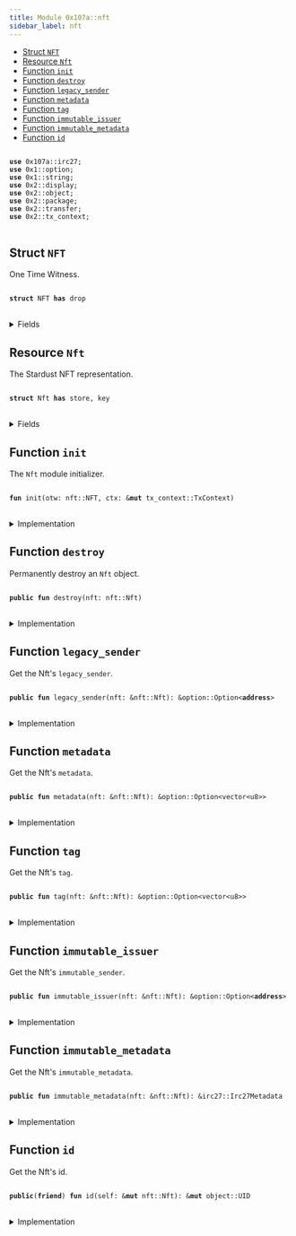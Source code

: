 ```yaml
---
title: Module 0x107a::nft
sidebar_label: nft
---
```


<Link id="0x107a_nft"/>


-  [Struct `NFT`](#0x107a_nft_NFT)
-  [Resource `Nft`](#0x107a_nft_Nft)
-  [Function `init`](#0x107a_nft_init)
-  [Function `destroy`](#0x107a_nft_destroy)
-  [Function `legacy_sender`](#0x107a_nft_legacy_sender)
-  [Function `metadata`](#0x107a_nft_metadata)
-  [Function `tag`](#0x107a_nft_tag)
-  [Function `immutable_issuer`](#0x107a_nft_immutable_issuer)
-  [Function `immutable_metadata`](#0x107a_nft_immutable_metadata)
-  [Function `id`](#0x107a_nft_id)


<pre>
<code>
<b>use</b> <Link to="irc27#0x107a_irc27">0x107a::irc27</Link>;
<b>use</b> <Link to="../move-stdlib/option#0x1_option">0x1::option</Link>;
<b>use</b> <Link to="../move-stdlib/string#0x1_string">0x1::string</Link>;
<b>use</b> <Link to="../iota-framework/display#0x2_display">0x2::display</Link>;
<b>use</b> <Link to="../iota-framework/object#0x2_object">0x2::object</Link>;
<b>use</b> <Link to="../iota-framework/package#0x2_package">0x2::package</Link>;
<b>use</b> <Link to="../iota-framework/transfer#0x2_transfer">0x2::transfer</Link>;
<b>use</b> <Link to="../iota-framework/tx_context#0x2_tx_context">0x2::tx_context</Link>;
</code>
</pre>



<Link id="0x107a_nft_NFT"></Link>

## Struct `NFT`

One Time Witness.


<pre>
<code>
<b>struct</b> <Link to="nft#0x107a_nft_NFT">NFT</Link> <b>has</b> drop
</code>
</pre>



<details>
<summary>Fields</summary>


<dl>
<dt>
<code>dummy_field: bool</code>
</dt>
<dd>

</dd>
</dl>


</details>

<Link id="0x107a_nft_Nft"></Link>

## Resource `Nft`

The Stardust NFT representation.


<pre>
<code>
<b>struct</b> <Link to="nft#0x107a_nft_Nft">Nft</Link> <b>has</b> store, key
</code>
</pre>



<details>
<summary>Fields</summary>


<dl>
<dt>
<code>id: <Link to="../iota-framework/object#0x2_object_UID">object::UID</Link></code>
</dt>
<dd>
 The Nft's ID is nested from Stardust.
</dd>
<dt>
<code>legacy_sender: <Link to="../move-stdlib/option#0x1_option_Option">option::Option</Link>&lt;<b>address</b>&gt;</code>
</dt>
<dd>
 The sender feature holds the last sender address assigned before the migration and
 is not supported by the protocol after it.
</dd>
<dt>
<code>metadata: <Link to="../move-stdlib/option#0x1_option_Option">option::Option</Link>&lt;<Link to="../move-stdlib/vector#0x1_vector">vector</Link>&lt;u8&gt;&gt;</code>
</dt>
<dd>
 The metadata feature.
</dd>
<dt>
<code>tag: <Link to="../move-stdlib/option#0x1_option_Option">option::Option</Link>&lt;<Link to="../move-stdlib/vector#0x1_vector">vector</Link>&lt;u8&gt;&gt;</code>
</dt>
<dd>
 The tag feature.
</dd>
<dt>
<code>immutable_issuer: <Link to="../move-stdlib/option#0x1_option_Option">option::Option</Link>&lt;<b>address</b>&gt;</code>
</dt>
<dd>
 The immutable issuer feature.
</dd>
<dt>
<code>immutable_metadata: <Link to="irc27#0x107a_irc27_Irc27Metadata">irc27::Irc27Metadata</Link></code>
</dt>
<dd>
 The immutable metadata feature.
</dd>
</dl>


</details>

<Link id="0x107a_nft_init"></Link>

## Function `init`

The <code><Link to="nft#0x107a_nft_Nft">Nft</Link></code> module initializer.


<pre>
<code>
<b>fun</b> <Link to="nft#0x107a_nft_init">init</Link>(otw: <Link to="nft#0x107a_nft_NFT">nft::NFT</Link>, ctx: &<b>mut</b> <Link to="../iota-framework/tx_context#0x2_tx_context_TxContext">tx_context::TxContext</Link>)
</code>
</pre>



<details>
<summary>Implementation</summary>


<pre>
<code>
<b>fun</b> <Link to="nft#0x107a_nft_init">init</Link>(otw: <Link to="nft#0x107a_nft_NFT">NFT</Link>, ctx: &<b>mut</b> TxContext) \{
    // Claim the <b>module</b> publisher.
    <b>let</b> publisher = <Link to="../iota-framework/package#0x2_package_claim">package::claim</Link>(otw, ctx);

    // Build a `Display` <Link to="../iota-framework/object#0x2_object">object</Link>.
    <b>let</b> keys = <Link to="../move-stdlib/vector#0x1_vector">vector</Link>[
        // The Iota standard fields.
        <Link to="../move-stdlib/string#0x1_string_utf8">string::utf8</Link>(b"name"),
        <Link to="../move-stdlib/string#0x1_string_utf8">string::utf8</Link>(b"image_url"),
        <Link to="../move-stdlib/string#0x1_string_utf8">string::utf8</Link>(b"description"),
        <Link to="../move-stdlib/string#0x1_string_utf8">string::utf8</Link>(b"creator"),

        // The extra IRC27-nested fields.
        <Link to="../move-stdlib/string#0x1_string_utf8">string::utf8</Link>(b"version"),
        <Link to="../move-stdlib/string#0x1_string_utf8">string::utf8</Link>(b"media_type"),
        <Link to="../move-stdlib/string#0x1_string_utf8">string::utf8</Link>(b"collection_name"),

        // The issuer of the <Link to="nft#0x107a_nft_NFT">NFT</Link>. Equivalent <b>to</b> IRC-27 `collectionId`.
        <Link to="../move-stdlib/string#0x1_string_utf8">string::utf8</Link>(b"immutable_issuer"),
    ];

    <b>let</b> values = <Link to="../move-stdlib/vector#0x1_vector">vector</Link>[
        // The Iota standard fields.
        <Link to="../move-stdlib/string#0x1_string_utf8">string::utf8</Link>(b"\{immutable_metadata.name}"),
        <Link to="../move-stdlib/string#0x1_string_utf8">string::utf8</Link>(b"\{immutable_metadata.uri}"),
        <Link to="../move-stdlib/string#0x1_string_utf8">string::utf8</Link>(b"\{immutable_metadata.description}"),
        <Link to="../move-stdlib/string#0x1_string_utf8">string::utf8</Link>(b"\{immutable_metadata.issuer_name}"),

        // The extra IRC27-nested fields.
        <Link to="../move-stdlib/string#0x1_string_utf8">string::utf8</Link>(b"\{immutable_metadata.version}"),
        <Link to="../move-stdlib/string#0x1_string_utf8">string::utf8</Link>(b"\{immutable_metadata.media_type}"),
        <Link to="../move-stdlib/string#0x1_string_utf8">string::utf8</Link>(b"\{immutable_metadata.collection_name}"),

        // The issuer of the <Link to="nft#0x107a_nft_NFT">NFT</Link>. Equivalent <b>to</b> IRC-27 `collectionId`.
        <Link to="../move-stdlib/string#0x1_string_utf8">string::utf8</Link>(b"\{immutable_issuer}"),
    ];

    <b>let</b> <b>mut</b> <Link to="../iota-framework/display#0x2_display">display</Link> = <Link to="../iota-framework/display#0x2_display_new_with_fields">display::new_with_fields</Link>&lt;<Link to="nft#0x107a_nft_Nft">Nft</Link>&gt;(
        &publisher,
        keys,
        values,
        ctx
    );

    // Commit the first version of `Display` <b>to</b> <b>apply</b> changes.
    <Link to="../iota-framework/display#0x2_display">display</Link>.update_version();

    // Burn the publisher <Link to="../iota-framework/object#0x2_object">object</Link>.
    <Link to="../iota-framework/package#0x2_package_burn_publisher">package::burn_publisher</Link>(publisher);

    // Freeze the <Link to="../iota-framework/display#0x2_display">display</Link> <Link to="../iota-framework/object#0x2_object">object</Link>.
    iota::transfer::public_freeze_object(<Link to="../iota-framework/display#0x2_display">display</Link>);
}
</code>
</pre>



</details>

<Link id="0x107a_nft_destroy"></Link>

## Function `destroy`

Permanently destroy an <code><Link to="nft#0x107a_nft_Nft">Nft</Link></code> object.


<pre>
<code>
<b>public</b> <b>fun</b> <Link to="nft#0x107a_nft_destroy">destroy</Link>(<Link to="nft#0x107a_nft">nft</Link>: <Link to="nft#0x107a_nft_Nft">nft::Nft</Link>)
</code>
</pre>



<details>
<summary>Implementation</summary>


<pre>
<code>
<b>public</b> <b>fun</b> <Link to="nft#0x107a_nft_destroy">destroy</Link>(<Link to="nft#0x107a_nft">nft</Link>: <Link to="nft#0x107a_nft_Nft">Nft</Link>) \{
    <b>let</b> <Link to="nft#0x107a_nft_Nft">Nft</Link> \{
        id,
        legacy_sender: _,
        metadata: _,
        tag: _,
        immutable_issuer: _,
        immutable_metadata,
    } = <Link to="nft#0x107a_nft">nft</Link>;

    <Link to="irc27#0x107a_irc27_destroy">irc27::destroy</Link>(immutable_metadata);

    <Link to="../iota-framework/object#0x2_object_delete">object::delete</Link>(id);
}
</code>
</pre>



</details>

<Link id="0x107a_nft_legacy_sender"></Link>

## Function `legacy_sender`

Get the Nft's <code>legacy_sender</code>.


<pre>
<code>
<b>public</b> <b>fun</b> <Link to="nft#0x107a_nft_legacy_sender">legacy_sender</Link>(<Link to="nft#0x107a_nft">nft</Link>: &<Link to="nft#0x107a_nft_Nft">nft::Nft</Link>): &<Link to="../move-stdlib/option#0x1_option_Option">option::Option</Link>&lt;<b>address</b>&gt;
</code>
</pre>



<details>
<summary>Implementation</summary>


<pre>
<code>
<b>public</b> <b>fun</b> <Link to="nft#0x107a_nft_legacy_sender">legacy_sender</Link>(<Link to="nft#0x107a_nft">nft</Link>: &<Link to="nft#0x107a_nft_Nft">Nft</Link>): &Option&lt;<b>address</b>&gt; \{
    &<Link to="nft#0x107a_nft">nft</Link>.legacy_sender
}
</code>
</pre>



</details>

<Link id="0x107a_nft_metadata"></Link>

## Function `metadata`

Get the Nft's <code>metadata</code>.


<pre>
<code>
<b>public</b> <b>fun</b> <Link to="nft#0x107a_nft_metadata">metadata</Link>(<Link to="nft#0x107a_nft">nft</Link>: &<Link to="nft#0x107a_nft_Nft">nft::Nft</Link>): &<Link to="../move-stdlib/option#0x1_option_Option">option::Option</Link>&lt;<Link to="../move-stdlib/vector#0x1_vector">vector</Link>&lt;u8&gt;&gt;
</code>
</pre>



<details>
<summary>Implementation</summary>


<pre>
<code>
<b>public</b> <b>fun</b> <Link to="nft#0x107a_nft_metadata">metadata</Link>(<Link to="nft#0x107a_nft">nft</Link>: &<Link to="nft#0x107a_nft_Nft">Nft</Link>): &Option&lt;<Link to="../move-stdlib/vector#0x1_vector">vector</Link>&lt;u8&gt;&gt; \{
    &<Link to="nft#0x107a_nft">nft</Link>.metadata
}
</code>
</pre>



</details>

<Link id="0x107a_nft_tag"></Link>

## Function `tag`

Get the Nft's <code>tag</code>.


<pre>
<code>
<b>public</b> <b>fun</b> <Link to="nft#0x107a_nft_tag">tag</Link>(<Link to="nft#0x107a_nft">nft</Link>: &<Link to="nft#0x107a_nft_Nft">nft::Nft</Link>): &<Link to="../move-stdlib/option#0x1_option_Option">option::Option</Link>&lt;<Link to="../move-stdlib/vector#0x1_vector">vector</Link>&lt;u8&gt;&gt;
</code>
</pre>



<details>
<summary>Implementation</summary>


<pre>
<code>
<b>public</b> <b>fun</b> <Link to="nft#0x107a_nft_tag">tag</Link>(<Link to="nft#0x107a_nft">nft</Link>: &<Link to="nft#0x107a_nft_Nft">Nft</Link>): &Option&lt;<Link to="../move-stdlib/vector#0x1_vector">vector</Link>&lt;u8&gt;&gt; \{
    &<Link to="nft#0x107a_nft">nft</Link>.tag
}
</code>
</pre>



</details>

<Link id="0x107a_nft_immutable_issuer"></Link>

## Function `immutable_issuer`

Get the Nft's <code>immutable_sender</code>.


<pre>
<code>
<b>public</b> <b>fun</b> <Link to="nft#0x107a_nft_immutable_issuer">immutable_issuer</Link>(<Link to="nft#0x107a_nft">nft</Link>: &<Link to="nft#0x107a_nft_Nft">nft::Nft</Link>): &<Link to="../move-stdlib/option#0x1_option_Option">option::Option</Link>&lt;<b>address</b>&gt;
</code>
</pre>



<details>
<summary>Implementation</summary>


<pre>
<code>
<b>public</b> <b>fun</b> <Link to="nft#0x107a_nft_immutable_issuer">immutable_issuer</Link>(<Link to="nft#0x107a_nft">nft</Link>: &<Link to="nft#0x107a_nft_Nft">Nft</Link>): &Option&lt;<b>address</b>&gt; \{
    &<Link to="nft#0x107a_nft">nft</Link>.immutable_issuer
}
</code>
</pre>



</details>

<Link id="0x107a_nft_immutable_metadata"></Link>

## Function `immutable_metadata`

Get the Nft's <code>immutable_metadata</code>.


<pre>
<code>
<b>public</b> <b>fun</b> <Link to="nft#0x107a_nft_immutable_metadata">immutable_metadata</Link>(<Link to="nft#0x107a_nft">nft</Link>: &<Link to="nft#0x107a_nft_Nft">nft::Nft</Link>): &<Link to="irc27#0x107a_irc27_Irc27Metadata">irc27::Irc27Metadata</Link>
</code>
</pre>



<details>
<summary>Implementation</summary>


<pre>
<code>
<b>public</b> <b>fun</b> <Link to="nft#0x107a_nft_immutable_metadata">immutable_metadata</Link>(<Link to="nft#0x107a_nft">nft</Link>: &<Link to="nft#0x107a_nft_Nft">Nft</Link>): &Irc27Metadata \{
    &<Link to="nft#0x107a_nft">nft</Link>.immutable_metadata
}
</code>
</pre>



</details>

<Link id="0x107a_nft_id"></Link>

## Function `id`

Get the Nft's id.


<pre>
<code>
<b>public</b>(<b>friend</b>) <b>fun</b> <Link to="nft#0x107a_nft_id">id</Link>(self: &<b>mut</b> <Link to="nft#0x107a_nft_Nft">nft::Nft</Link>): &<b>mut</b> <Link to="../iota-framework/object#0x2_object_UID">object::UID</Link>
</code>
</pre>



<details>
<summary>Implementation</summary>


<pre>
<code>
<b>public</b>(<Link to="../iota-framework/package#0x2_package">package</Link>) <b>fun</b> <Link to="nft#0x107a_nft_id">id</Link>(self: &<b>mut</b> <Link to="nft#0x107a_nft_Nft">Nft</Link>): &<b>mut</b> UID \{
    &<b>mut</b> self.id
}
</code>
</pre>



</details>
